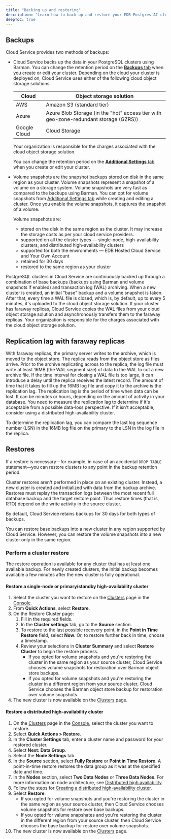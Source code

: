 ```yaml
---
title: "Backing up and restoring"
description: "Learn how to back up and restore your EDB Postgres AI clusters."
deepToC: true
---
```


## Backups

Cloud Service provides two methods of backups:

-   Cloud Service backs up the data in your PostgreSQL clusters using Barman. You can change the retention period on the [**Backups** tab](/edb-postgres-ai/cloud-service/getting_started/creating_cluster/creating_a_cluster/#additional-settings-tab) when you create or edit your cluster. Depending on the cloud your cluster is deployed on, Cloud Service uses either of the following cloud object storage solutions.

    | Cloud        | Object storage solution                                                              |
    | ------------ | ------------------------------------------------------------------------------------ |
    | AWS          | Amazon S3  (standard tier)                                                           |
    | Azure        | Azure Blob Storage (in the "hot" access tier with geo-zone-redundant storage (GZRS)) |
    | Google Cloud | Cloud Storage                                                                        |

    Your organization is responsible for the charges associated with the cloud object storage solution.

    You can change the retention period on the [**Additional Settings** tab](/edb-postgres-ai/cloud-service/getting_started/creating_cluster/creating_a_cluster/#additional-settings-tab) when you create or edit your cluster. 
-   Volume snapshots are the snapshot backups stored on disk in the same region as your cluster. Volume snapshots represent a snapshot of a volume on a storage system. Volume snapshots are very fast as compared to the backups using Barman. You can opt for volume snapshots from [Additional Settings tab](/edb-postgres-ai/cloud-service/getting_started/creating_cluster/creating_a_cluster/#additional-settings-tab) while creating and editing a cluster. Once you enable the volume snapshots, it captures the snapshot of a volume.

    Volume snapshots are:

    -   stored on the disk in the same region as the cluster. It may increase the storage costs as per your cloud service providers.
    -   supported on all the cluster types — single-node, high-availability clusters, and distributed high-availability clusters 
    -   supported for both the environments — EDB Hosted Cloud Service and Your Own Account
    -   retained for 30 days
    -   restored to the same region as your cluster

PostgreSQL clusters in Cloud Service are continuously backed up through a combination of base backups (backups using Barman and volume snapshots if enabled) and transaction log (WAL) archiving. When a new cluster is created, an initial "base" backup and a volume snapshot is taken. After that, every time a WAL file is closed, which is, by default, up to every 5 minutes, it's uploaded to the cloud object storage solution. If your cluster has faraway replicas, Cloud Service copies the WAL files from your cloud object storage solution and asynchronously transfers them to the faraway replicas. Your organization is responsible for the charges associated with the cloud object storage solution.

## Replication lag with faraway replicas

With faraway replicas, the primary server writes to the archive, which is moved to the object store. The replica reads from the object store as files arrive. Prior to the archive replicating across to the replica, the log file must write at least 16MB (the WAL segment size) of data to the WAL to cut a new archive file. If the time interval for closing a WAL file is too large, it can introduce a delay until the replica receives the latest record. The amount of time that it takes to fill up the 16MB log file and copy it to the archive is the replication lag. The replication lag is the period of time when data can be lost. It can be minutes or hours, depending on the amount of activity in your database. You need to measure the replication lag to determine if it's acceptable from a possible data-loss perspective. If it isn't acceptable, consider using a distributed high-availability cluster. 

To determine the replication lag, you can compare the last log sequence number (LSN) in the 16MB log file on the primary to the LSN in the log file in the replica.  

## Restores

If a restore is necessary—for example, in case of an accidental `DROP TABLE` statement—you can restore clusters to any point in the backup retention period.

Cluster restores aren't performed in place on an existing cluster. Instead, a new cluster is created and initialized with data from the backup archive. Restores must replay the transaction logs between the most recent full database backup and the target restore point. Thus restore times (that is, RTO) depend on the write activity in the source cluster.

By default, Cloud Service retains backups for 30 days for both types of backups. 

You can restore base backups into a new cluster in any region supported by Cloud Service. However, you can restore the volume snapshots into a new cluster only in the same region.

### Perform a cluster restore

The restore operation is available for any cluster that has at least one available backup. For newly created clusters, the initial backup becomes available a few minutes after the new cluster is fully operational.

#### Restore a single-node or primary/standby high-availability cluster

1.  Select the cluster you want to restore on the [Clusters](https://portal.biganimal.com/clusters) page in the [Console](https://portal.biganimal.com). 
2.  From **Quick Actions**, select **Restore**.
3.  On the Restore Cluster page: 
    1.  Fill in the required fields.
    2.  In the **Cluster settings** tab, go to the **Source** section.
    3.  To restore to the last possible recovery point, in the **Point in Time Restore** field, select **Now**. Or, to restore further back in time, choose a timestamp. 
    4.  Review your selections in **Cluster Summary** and select **Restore Cluster** to begin the restore process. 
        -   If you opted for volume snapshots and you're restoring the cluster in the same region as your source cluster, Cloud Service chooses volume snapshots for restoration over Barman object store backups. 
        -   If you opted for volume snapshots and you're restoring the cluster in a different region from your source cluster, Cloud Service chooses the Barman object store backup for restoration over volume snapshots.
4.  The new cluster is now available on the [Clusters](https://portal.biganimal.com/clusters) page.

#### Restore a distributed high-availability cluster

1.  On the [Clusters](https://portal.biganimal.com/clusters) page in the [Console](https://portal.biganimal.com), select the cluster you want to restore.
2.  Select **Quick Actions > Restore**.
3.  In the **Cluster Settings** tab, enter a cluster name and password for your restored cluster. 
4.  Select **Next: Data Group**. 
5.  Select the **Node Settings** tab. 
6.  In the **Source** section, select **Fully Restore** or **Point in Time Restore**. A point-in-time restore restores the data group as it was at the specified date and time. 
7.  In the **Nodes** section, select **Two Data Nodes** or **Three Data Nodes**. For more information on node architecture, see [Distributed high availability](/edb-postgres-ai/cloud-service/references/supported_cluster_types/distributed_highavailability/).
8.  Follow the steps for [Creating a distributed high-availability cluster](/edb-postgres-ai/cloud-service/getting_started/creating_cluster/creating_a_dha_cluster/). 
9.  Select **Restore**.
    -   If you opted for volume snapshots and you're restoring the cluster in the same region as your source cluster, then Cloud Service chooses volume snapshots for restore over base backups. 
    -   If you opted for valume snapshates and you're restoring the cluster in the different region from your source cluster, then Cloud Service chooses the base backup for restore over volume snapshots.
10. The new cluster is now available on the [Clusters](https://portal.biganimal.com/clusters) page.
